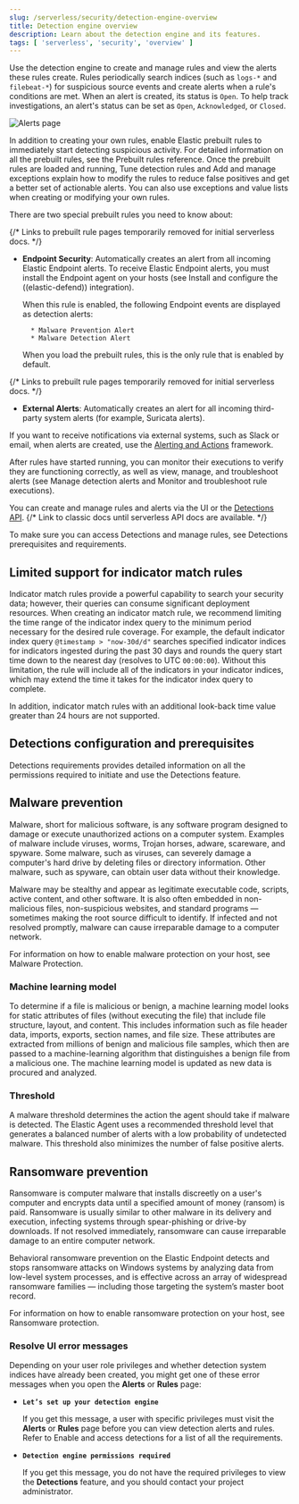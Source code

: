 ```yaml
---
slug: /serverless/security/detection-engine-overview
title: Detection engine overview
description: Learn about the detection engine and its features.
tags: [ 'serverless', 'security', 'overview' ]
---
```


<div id="detection-engine-overview"></div>

Use the detection engine to create and manage rules and view the alerts
these rules create. Rules periodically search indices (such as `logs-*` and
`filebeat-*`) for suspicious source events and create alerts when a rule's
conditions are met. When an alert is created, its status is `Open`. To help
track investigations, an alert's <DocLink slug="/serverless/security/alerts-manage" section="change-an-alerts-status">status</DocLink> can be set as 
`Open`, `Acknowledged`, or `Closed`.

![Alerts page](../images/detection-engine-overview/-detections-alert-page.png)

In addition to creating <DocLink slug="/serverless/security/rules-create">your own rules</DocLink>, enable
<DocLink slug="/serverless/security/prebuilt-rules-management" section="install-and-enable-elastic-prebuilt-rules">Elastic prebuilt rules</DocLink> to immediately start detecting
suspicious activity. For detailed information on all the prebuilt rules, see the <DocLink slug="/serverless/security/prebuilt-rules">Prebuilt rules reference</DocLink>. Once the prebuilt rules are loaded and
running, <DocLink slug="/serverless/security/tune-detection-signals">Tune detection rules</DocLink> and <DocLink slug="/serverless/security/add-exceptions">Add and manage exceptions</DocLink> explain
how to modify the rules to reduce false positives and get a better set of
actionable alerts. You can also use exceptions and value lists when creating or
modifying your own rules.

There are two special prebuilt rules you need to know about:

{/* Links to prebuilt rule pages temporarily removed for initial serverless docs. */}
* **Endpoint Security**:
    Automatically creates an alert from all incoming Elastic Endpoint alerts. To
    receive Elastic Endpoint alerts, you must install the Endpoint agent on your
    hosts (see <DocLink slug="/serverless/security/install-edr">Install and configure the ((elastic-defend)) integration</DocLink>).

    When this rule is enabled, the following Endpoint events are displayed as
    detection alerts:

        * Malware Prevention Alert
        * Malware Detection Alert

    <DocCallOut title="Note">
    When you load the prebuilt rules, this is the only rule that is enabled
    by default.
    </DocCallOut>

{/* Links to prebuilt rule pages temporarily removed for initial serverless docs. */}
* **External Alerts**: Automatically creates an alert for
    all incoming third-party system alerts (for example, Suricata alerts).

If you want to receive notifications via external systems, such as Slack or
email, when alerts are created, use the [Alerting and Actions](((kibana-ref))/alerting-getting-started.html) framework.

After rules have started running, you can monitor their executions to verify
they are functioning correctly, as well as view, manage, and troubleshoot
alerts (see <DocLink slug="/serverless/security/alerts-manage">Manage detection alerts</DocLink> and <DocLink slug="/serverless/security/alerts-ui-monitor">Monitor and troubleshoot rule executions</DocLink>).

You can create and manage rules and alerts via the UI or the [Detections API](((security-guide))/rule-api-overview.html).
{/* Link to classic docs until serverless API docs are available. */}

<DocCallOut title="Important" color="warning">

To make sure you can access Detections and manage rules, see
<DocLink slug="/serverless/security/detections-requirements">Detections prerequisites and requirements</DocLink>.

</DocCallOut>

<div id="support-indicator-rules"></div>

## Limited support for indicator match rules

Indicator match rules provide a powerful capability to search your security data; however, their queries can consume significant deployment resources. When creating an <DocLink slug="/serverless/security/rules-create" section="create-an-indicator-match-rule">indicator match rule</DocLink>, we recommend limiting the time range of the indicator index query to the minimum period necessary for the desired rule coverage. For example, the default indicator index query `@timestamp > "now-30d/d"` searches specified indicator indices for indicators ingested during the past 30 days and rounds the query start time down to the nearest day (resolves to UTC `00:00:00`). Without this limitation, the rule will include all of the indicators in your indicator indices, which may extend the time it takes for the indicator index query to complete.

In addition, indicator match rules with an additional look-back time value greater than 24 hours are not supported.

<div id="detections-permissions"></div>

## Detections configuration and prerequisites

<DocLink slug="/serverless/security/detections-requirements">Detections requirements</DocLink> provides detailed information on all the
permissions required to initiate and use the Detections feature.

<div id="malware-prevention"></div>

## Malware prevention

Malware, short for malicious software, is any software program designed to damage or execute unauthorized actions on a
computer system. Examples of malware include viruses, worms, Trojan horses, adware, scareware, and spyware. Some
malware, such as viruses, can severely damage a computer's hard drive by deleting files or directory information. Other
malware, such as spyware, can obtain user data without their knowledge.

Malware may be stealthy and appear as legitimate executable code, scripts, active content, and other software. It is also
often embedded in non-malicious files, non-suspicious websites, and standard programs — sometimes making the root
source difficult to identify. If infected and not resolved promptly, malware can cause irreparable damage to a computer
network.

For information on how to enable malware protection on your host, see <DocLink slug="/serverless/security/configure-endpoint-integration-policy" section="malware-protection">Malware Protection</DocLink>.

<div id="machine-learning-model"></div>

### Machine learning model

To determine if a file is malicious or benign, a machine learning model looks for static attributes of files (without executing
the file) that include file structure, layout, and content. This includes information such as file header data, imports, exports,
section names, and file size. These attributes are extracted from millions of benign and malicious file samples, which then
are passed to a machine-learning algorithm that distinguishes a benign file from a malicious one. The machine learning
model is updated as new data is procured and analyzed.

### Threshold

A malware threshold determines the action the agent should take if malware is detected. The Elastic Agent uses a recommended threshold level that generates a balanced number of alerts with a low probability of undetected malware. This threshold also minimizes the number of false positive alerts.

<div id="ransomware-prevention"></div>

## Ransomware prevention

Ransomware is computer malware that installs discreetly on a user's computer and encrypts data until a specified amount of money (ransom) is paid. Ransomware is usually similar to other malware in its delivery and execution, infecting systems
through spear-phishing or drive-by downloads. If not resolved immediately, ransomware can cause irreparable damage to an entire computer network.

Behavioral ransomware prevention on the Elastic Endpoint detects and stops ransomware attacks on Windows systems by analyzing data from low-level system processes, and is effective across an array of widespread ransomware families — including those targeting the system’s master boot record.

For information on how to enable ransomware protection on your host, see <DocLink slug="/serverless/security/configure-endpoint-integration-policy" section="ransomware-protection">Ransomware protection</DocLink>.

### Resolve UI error messages

Depending on your user role privileges and whether detection system indices have already been created, you might get one of these error messages when you 
open the **Alerts** or **Rules** page:

* **`Let’s set up your detection engine`**

    If you get this message, a user with specific privileges must visit the
    **Alerts** or **Rules** page before you can view detection alerts and rules.
    Refer to <DocLink slug="/serverless/security/detections-requirements" section="enable-and-access-detections">Enable and access detections</DocLink> for a list of all the requirements.

* **`Detection engine permissions required`**

    If you get this message, you do not have the
    <DocLink slug="/serverless/security/detection-engine-overview" section="detections-permissions">required privileges</DocLink> to view the **Detections** feature,
    and you should contact your project administrator.

